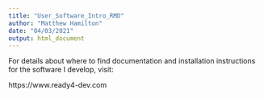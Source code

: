 ---
title: "User_Software_Intro_RMD"
author: "Matthew Hamilton"
date: "04/03/2021"
output: html_document
---

For details about where to find documentation and installation instructions for the software I develop, visit:

https://www.ready4-dev.com